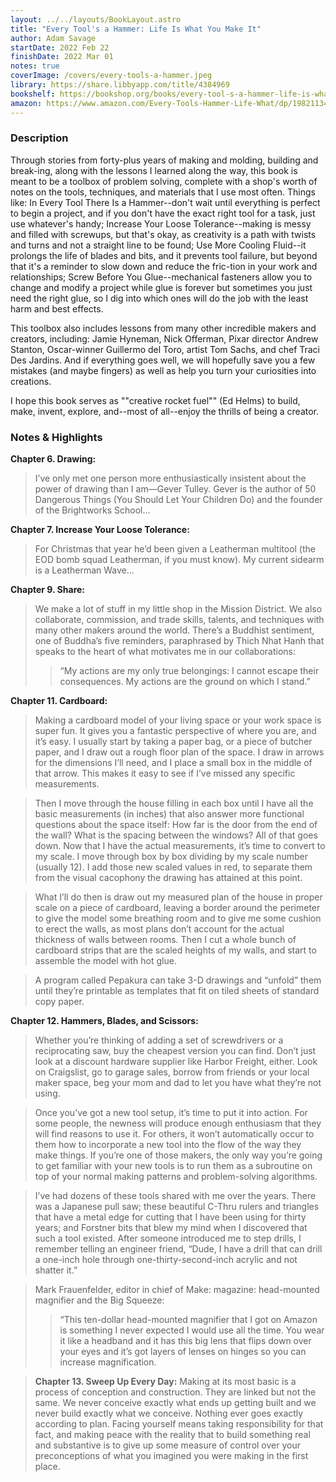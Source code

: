 ```yaml
---
layout: ../../layouts/BookLayout.astro
title: "Every Tool's a Hammer: Life Is What You Make It"
author: Adam Savage
startDate: 2022 Feb 22
finishDate: 2022 Mar 01
notes: true
coverImage: /covers/every-tools-a-hammer.jpeg
library: https://share.libbyapp.com/title/4384969
bookshelf: https://bookshop.org/books/every-tool-s-a-hammer-life-is-what-you-make-it-9781508297857/9781982113483
amazon: https://www.amazon.com/Every-Tools-Hammer-Life-What/dp/1982113472
---
```


<ReadingTime
startDate  = {frontmatter.startDate}
finishDate = {frontmatter.finishDate}
/>

### Description
Through stories from forty-plus years of making and molding, building and break-ing, along with the lessons I learned along the way, this book is meant to be a toolbox of problem solving, complete with a shop's worth of notes on the tools, techniques, and materials that I use most often. Things like: In Every Tool There Is a Hammer--don't wait until everything is perfect to begin a project, and if you don't have the exact right tool for a task, just use whatever's handy; Increase Your Loose Tolerance--making is messy and filled with screwups, but that's okay, as creativity is a path with twists and turns and not a straight line to be found; Use More Cooling Fluid--it prolongs the life of blades and bits, and it prevents tool failure, but beyond that it's a reminder to slow down and reduce the fric-tion in your work and relationships; Screw Before You Glue--mechanical fasteners allow you to change and modify a project while glue is forever but sometimes you just need the right glue, so I dig into which ones will do the job with the least harm and best effects.

This toolbox also includes lessons from many other incredible makers and creators, including: Jamie Hyneman, Nick Offerman, Pixar director Andrew Stanton, Oscar-winner Guillermo del Toro, artist Tom Sachs, and chef Traci Des Jardins. And if everything goes well, we will hopefully save you a few mistakes (and maybe fingers) as well as help you turn your curiosities into creations.

I hope this book serves as ""creative rocket fuel"" (Ed Helms) to build, make, invent, explore, and--most of all--enjoy the thrills of being a creator.

### Notes & Highlights

**Chapter 6. Drawing:**
> I’ve only met one person more enthusiastically insistent about the power of drawing than I am—Gever Tulley. Gever is the author of 50 Dangerous Things (You Should Let Your Children Do) and the founder of the Brightworks School…

**Chapter 7. Increase Your Loose Tolerance:**
> For Christmas that year he’d been given a Leatherman multitool (the EOD bomb squad Leatherman, if you must know). My current sidearm is a Leatherman Wave…

**Chapter 9. Share:**
> We make a lot of stuff in my little shop in the Mission District. We also collaborate, commission, and trade skills, talents, and techniques with many other makers around the world. There’s a Buddhist sentiment, one of Buddha’s five reminders, paraphrased by Thich Nhat Hanh that speaks to the heart of what motivates me in our collaborations:
>>“My actions are my only true belongings: I cannot escape their consequences. My actions are the ground on which I stand.”

**Chapter 11. Cardboard:**
>Making a cardboard model of your living space or your work space is super fun. It gives you a fantastic perspective of where you are, and it’s easy. I usually start by taking a paper bag, or a piece of butcher paper, and I draw out a rough floor plan of the space. I draw in arrows for the dimensions I’ll need, and I place a small box in the middle of that arrow. This makes it easy to see if I’ve missed any specific measurements.

>Then I move through the house filling in each box until I have all the basic measurements (in inches) that also answer more functional questions about the space itself: How far is the door from the end of the wall? What is the spacing between the windows? All of that goes down. Now that I have the actual measurements, it’s time to convert to my scale. I move through box by box dividing by my scale number (usually 12). I add those new scaled values in red, to separate them from the visual cacophony the drawing has attained at this point.

>What I’ll do then is draw out my measured plan of the house in proper scale on a piece of cardboard, leaving a border around the perimeter to give the model some breathing room and to give me some cushion to erect the walls, as most plans don’t account for the actual thickness of walls between rooms. Then I cut a whole bunch of cardboard strips that are the scaled heights of my walls, and start to assemble the model with hot glue.

>A program called Pepakura can take 3-D drawings and “unfold” them until they’re printable as templates that fit on tiled sheets of standard copy paper.

**Chapter 12. Hammers, Blades, and Scissors:**
>Whether you’re thinking of adding a set of screwdrivers or a reciprocating saw, buy the cheapest version you can find. Don’t just look at a discount hardware supplier like Harbor Freight, either. Look on Craigslist, go to garage sales, borrow from friends or your local maker space, beg your mom and dad to let you have what they’re not using.

>Once you’ve got a new tool setup, it’s time to put it into action. For some people, the newness will produce enough enthusiasm that they will find reasons to use it. For others, it won’t automatically occur to them how to incorporate a new tool into the flow of the way they make things. If you’re one of those makers, the only way you’re going to get familiar with your new tools is to run them as a subroutine on top of your normal making patterns and problem-solving algorithms.

>I’ve had dozens of these tools shared with me over the years. There was a Japanese pull saw; these beautiful C-Thru rulers and triangles that have a metal edge for cutting that I have been using for thirty years; and Forstner bits that blew my mind when I discovered that such a tool existed. After someone introduced me to step drills, I remember telling an engineer friend, “Dude, I have a drill that can drill a one-inch hole through one-thirty-second-inch acrylic and not shatter it.”

>Mark Frauenfelder, editor in chief of Make: magazine: head-mounted magnifier and the Big Squeeze:
>>“This ten-dollar head-mounted magnifier that I got on Amazon is something I never expected I would use all the time. You wear it like a headband and it has this big lens that flips down over your eyes and it’s got layers of lenses on hinges so you can increase magnification.

> **Chapter 13. Sweep Up Every Day:**
>Making at its most basic is a process of conception and construction. They are linked but not the same. We never conceive exactly what ends up getting built and we never build exactly what we conceive. Nothing ever goes exactly according to plan. Facing yourself means taking responsibility for that fact, and making peace with the reality that to build something real and substantive is to give up some measure of control over your preconceptions of what you imagined you were making in the first place.

<BuyBook
  library   = {frontmatter.library}
  bookshelf = {frontmatter.bookshelf}
  amazon    = {frontmatter.amazon}
/>
